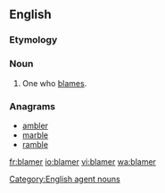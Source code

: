 {{also|blâmer}}
==English==

===Etymology===
{{suffix|blame|er|lang=en}}

===Noun===
{{en-noun}}

# One who [[blame]]s.

===Anagrams===
* [[ambler#English|ambler]]
* [[marble#English|marble]]
* [[ramble#English|ramble]]

[[Category:English agent nouns]]

[[fr:blamer]]
[[io:blamer]]
[[vi:blamer]]
[[wa:blamer]]